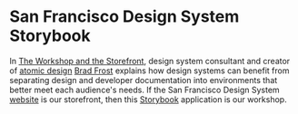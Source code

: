 
<Meta title='Introduction' />

# San Francisco Design System Storybook

In [The Workshop and the Storefront], design system consultant and creator of
[atomic design][] [Brad Frost] explains how design systems can benefit from
separating design and developer documentation into environments that better
meet each audience's needs. If the San Francisco Design System [website]
is our storefront, then this [Storybook] application is our workshop.

[the workshop and the storefront]: https://bradfrost.com/blog/post/the-workshop-and-the-storefront/
[atomic design]: https://atomicdesign.bradfrost.com/
[brad frost]: https://bradfrost.com/
[storybook]: https://storybook.js.org/
[website]: https://design-system.sf.gov/